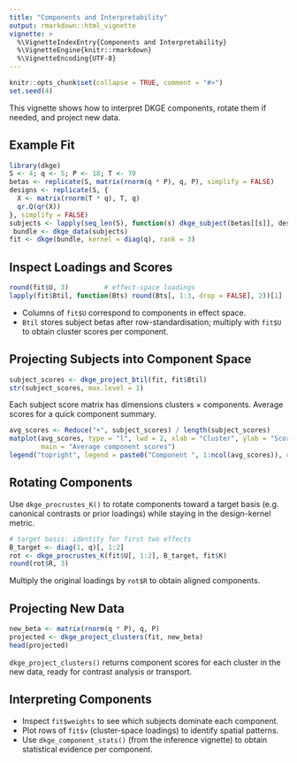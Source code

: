 ```yaml
---
title: "Components and Interpretability"
output: rmarkdown::html_vignette
vignette: >
  %\VignetteIndexEntry{Components and Interpretability}
  %\VignetteEngine{knitr::rmarkdown}
  %\VignetteEncoding{UTF-8}
---
```


```r
knitr::opts_chunk$set(collapse = TRUE, comment = "#>")
set.seed(4)
```

This vignette shows how to interpret DKGE components, rotate them if needed, and
project new data.

## Example Fit

```r
library(dkge)
S <- 4; q <- 5; P <- 18; T <- 70
betas <- replicate(S, matrix(rnorm(q * P), q, P), simplify = FALSE)
designs <- replicate(S, {
  X <- matrix(rnorm(T * q), T, q)
  qr.Q(qr(X))
}, simplify = FALSE)
subjects <- lapply(seq_len(S), function(s) dkge_subject(betas[[s]], designs[[s]], id = paste0("sub", s)))
 bundle <- dkge_data(subjects)
fit <- dkge(bundle, kernel = diag(q), rank = 3)
```

## Inspect Loadings and Scores

```r
round(fit$U, 3)         # effect-space loadings
lapply(fit$Btil, function(Bts) round(Bts[, 1:3, drop = FALSE], 2))[1]
```

- Columns of `fit$U` correspond to components in effect space.
- `Btil` stores subject betas after row-standardisation; multiply with `fit$U`
  to obtain cluster scores per component.

## Projecting Subjects into Component Space

```r
subject_scores <- dkge_project_btil(fit, fit$Btil)
str(subject_scores, max.level = 1)
```

Each subject score matrix has dimensions clusters × components. Average scores
for a quick component summary.

```r
avg_scores <- Reduce("+", subject_scores) / length(subject_scores)
matplot(avg_scores, type = "l", lwd = 2, xlab = "Cluster", ylab = "Score",
        main = "Average component scores")
legend("topright", legend = paste0("Component ", 1:ncol(avg_scores)), col = 1:ncol(avg_scores), lty = 1:ncol(avg_scores))
```

## Rotating Components

Use `dkge_procrustes_K()` to rotate components toward a target basis (e.g.
canonical contrasts or prior loadings) while staying in the design-kernel
metric.

```r
# target basis: identity for first two effects
B_target <- diag(1, q)[, 1:2]
rot <- dkge_procrustes_K(fit$U[, 1:2], B_target, fit$K)
round(rot$R, 3)
```

Multiply the original loadings by `rot$R` to obtain aligned components.

## Projecting New Data

```r
new_beta <- matrix(rnorm(q * P), q, P)
projected <- dkge_project_clusters(fit, new_beta)
head(projected)
```

`dkge_project_clusters()` returns component scores for each cluster in the new
data, ready for contrast analysis or transport.

## Interpreting Components

- Inspect `fit$weights` to see which subjects dominate each component.
- Plot rows of `fit$v` (cluster-space loadings) to identify spatial patterns.
- Use `dkge_component_stats()` (from the inference vignette) to obtain
  statistical evidence per component.
